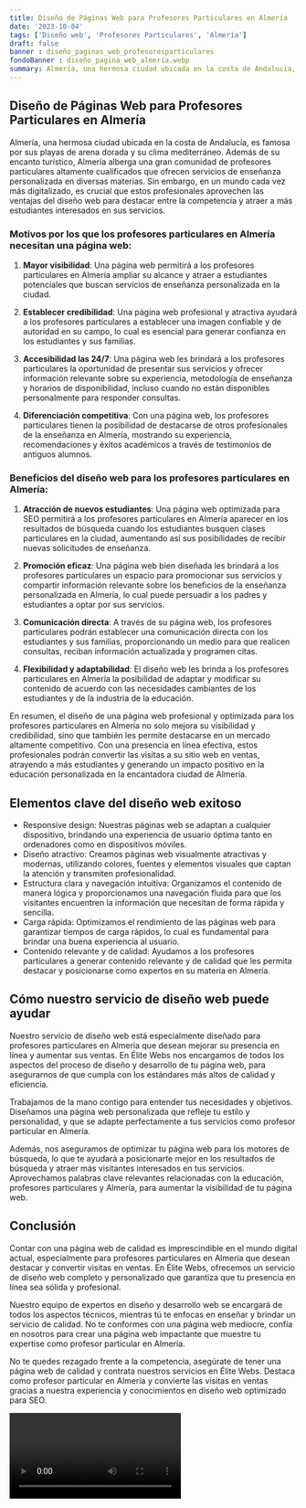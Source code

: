 ```yaml
---
title: Diseño de Páginas Web para Profesores Particulares en Almería
date: '2023-10-04'
tags: ['Diseño web', 'Profesores Particulares', 'Almería']
draft: false
banner : diseño_paginas_web_profesoresparticulares
fondoBanner : diseño_pagina_web_almería.webp
summary: Almería, una hermosa ciudad ubicada en la costa de Andalucía, es famosa por sus playas de arena dorada y su clima mediterráneo. Además de su encanto turístico, Almería alberga una gran comunidad de profesores particulares altamente cualificados que ofrecen servicios de enseñanza personalizada en diversas materias. Sin embargo, en un mundo cada vez más digitalizado, es crucial que estos profesionales aprovechen las ventajas del diseño web para destacar entre la competencia y atraer a más estudiantes interesados en sus servicios.
---
```


## Diseño de Páginas Web para Profesores Particulares en Almería

Almería, una hermosa ciudad ubicada en la costa de Andalucía, es famosa por sus playas de arena dorada y su clima mediterráneo. Además de su encanto turístico, Almería alberga una gran comunidad de profesores particulares altamente cualificados que ofrecen servicios de enseñanza personalizada en diversas materias. Sin embargo, en un mundo cada vez más digitalizado, es crucial que estos profesionales aprovechen las ventajas del diseño web para destacar entre la competencia y atraer a más estudiantes interesados en sus servicios.

### Motivos por los que los profesores particulares en Almería necesitan una página web:

1. **Mayor visibilidad**: Una página web permitirá a los profesores particulares en Almería ampliar su alcance y atraer a estudiantes potenciales que buscan servicios de enseñanza personalizada en la ciudad.

2. **Establecer credibilidad**: Una página web profesional y atractiva ayudará a los profesores particulares a establecer una imagen confiable y de autoridad en su campo, lo cual es esencial para generar confianza en los estudiantes y sus familias.

3. **Accesibilidad las 24/7**: Una página web les brindará a los profesores particulares la oportunidad de presentar sus servicios y ofrecer información relevante sobre su experiencia, metodología de enseñanza y horarios de disponibilidad, incluso cuando no están disponibles personalmente para responder consultas.

4. **Diferenciación competitiva**: Con una página web, los profesores particulares tienen la posibilidad de destacarse de otros profesionales de la enseñanza en Almería, mostrando su experiencia, recomendaciones y éxitos académicos a través de testimonios de antiguos alumnos.

### Beneficios del diseño web para los profesores particulares en Almería:

1. **Atracción de nuevos estudiantes**: Una página web optimizada para SEO permitirá a los profesores particulares en Almería aparecer en los resultados de búsqueda cuando los estudiantes busquen clases particulares en la ciudad, aumentando así sus posibilidades de recibir nuevas solicitudes de enseñanza.

2. **Promoción eficaz**: Una página web bien diseñada les brindará a los profesores particulares un espacio para promocionar sus servicios y compartir información relevante sobre los beneficios de la enseñanza personalizada en Almería, lo cual puede persuadir a los padres y estudiantes a optar por sus servicios.

3. **Comunicación directa**: A través de su página web, los profesores particulares podrán establecer una comunicación directa con los estudiantes y sus familias, proporcionando un medio para que realicen consultas, reciban información actualizada y programen citas.

4. **Flexibilidad y adaptabilidad**: El diseño web les brinda a los profesores particulares en Almería la posibilidad de adaptar y modificar su contenido de acuerdo con las necesidades cambiantes de los estudiantes y de la industria de la educación.

En resumen, el diseño de una página web profesional y optimizada para los profesores particulares en Almería no solo mejora su visibilidad y credibilidad, sino que también les permite destacarse en un mercado altamente competitivo. Con una presencia en línea efectiva, estos profesionales podrán convertir las visitas a su sitio web en ventas, atrayendo a más estudiantes y generando un impacto positivo en la educación personalizada en la encantadora ciudad de Almería.

<GifSeo />

<Cta />

## Elementos clave del diseño web exitoso

- Responsive design: Nuestras páginas web se adaptan a cualquier dispositivo, brindando una experiencia de usuario óptima tanto en ordenadores como en dispositivos móviles.
- Diseño atractivo: Creamos páginas web visualmente atractivas y modernas, utilizando colores, fuentes y elementos visuales que captan la atención y transmiten profesionalidad.
- Estructura clara y navegación intuitiva: Organizamos el contenido de manera lógica y proporcionamos una navegación fluida para que los visitantes encuentren la información que necesitan de forma rápida y sencilla.
- Carga rápida: Optimizamos el rendimiento de las páginas web para garantizar tiempos de carga rápidos, lo cual es fundamental para brindar una buena experiencia al usuario.
- Contenido relevante y de calidad: Ayudamos a los profesores particulares a generar contenido relevante y de calidad que les permita destacar y posicionarse como expertos en su materia en Almería.

## Cómo nuestro servicio de diseño web puede ayudar

Nuestro servicio de diseño web está especialmente diseñado para profesores particulares en Almería que desean mejorar su presencia en línea y aumentar sus ventas. En Élite Webs nos encargamos de todos los aspectos del proceso de diseño y desarrollo de tu página web, para asegurarnos de que cumpla con los estándares más altos de calidad y eficiencia.

Trabajamos de la mano contigo para entender tus necesidades y objetivos. Diseñamos una página web personalizada que refleje tu estilo y personalidad, y que se adapte perfectamente a tus servicios como profesor particular en Almería.

Además, nos aseguramos de optimizar tu página web para los motores de búsqueda, lo que te ayudará a posicionarte mejor en los resultados de búsqueda y atraer más visitantes interesados en tus servicios. Aprovechamos palabras clave relevantes relacionadas con la educación, profesores particulares y Almería, para aumentar la visibilidad de tu página web.

## Conclusión

Contar con una página web de calidad es imprescindible en el mundo digital actual, especialmente para profesores particulares en Almería que desean destacar y convertir visitas en ventas. En Élite Webs, ofrecemos un servicio de diseño web completo y personalizado que garantiza que tu presencia en línea sea sólida y profesional.

Nuestro equipo de expertos en diseño y desarrollo web se encargará de todos los aspectos técnicos, mientras tú te enfocas en enseñar y brindar un servicio de calidad. No te conformes con una página web mediocre, confía en nosotros para crear una página web impactante que muestre tu expertise como profesor particular en Almería.

No te quedes rezagado frente a la competencia, asegúrate de tener una página web de calidad y contrata nuestros servicios en Élite Webs. Destaca como profesor particular en Almería y convierte las visitas en ventas gracias a nuestra experiencia y conocimientos en diseño web optimizado para SEO.

<Video />

<CtaBot job='Profesores Particulares' city='Almería'/>

<Gmaps query='Almería+españa+maps' />